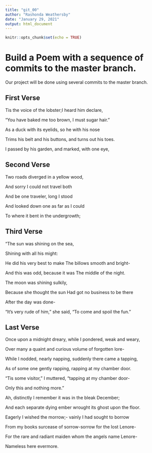 ```yaml
---
title: "git_00"
author: "Rashonda Weathersby"
date: "January 29, 2021"
output: html_document
---
```


```r
knitr::opts_chunk$set(echo = TRUE)
```
# Build a Poem with a sequence of commits to the master branch.
Our project will be done using several commits to the master branch.
<!-- Do not modify or change any text in "!--" bracketed areas such as this --- these are instructions to
you, if you change any of this the git program will notice it and compromise your git merging strategy !-->

## First Verse 
<!--Put the first five lines of a poem by Lewis Carrol in this section!-->

Tis the voice of the lobster;I heard him declare, 

"You have baked me too brown, I must sugar hair." 

As a duck with its eyelids, so he with his nose

Trims his belt and his buttons, and turns out his toes.

I passed by his garden, and marked, with one eye,

## Second Verse
<!--Put the first five lines of a poem by Robert Frost here!-->

Two roads diverged in a yellow wood, 

And sorry I could not travel both

And be one traveler, long I stood 

And looked down one as far as I could

To where it bent in the undergrowth;

## Third Verse
<!--Put the first two verses of The Walrus and the Carpenter here!-->
"The sun was shining on the sea,

Shining with all his might: 

He did his very best to make The billows smooth and bright- 

And this was odd, because it was The middle of the night.


The moon was shining sulkily, 

Because she thought the sun Had got no business to be there 

After the day was done- 

"It's very rude of him," she said, "To come and spoil the fun."


## Last Verse
<!--Put a short poem of your choice 8-20 lines,here!-->

Once upon a midnight dreary, while I pondered, weak and weary, 

Over many a quaint and curious volume of forgotten lore-

While I nodded, nearly napping, suddenly there came a tapping, 

As of some one gently rapping, rapping at my chamber door.

"Tis some visitor," I muttered, "tapping at my chamber door-

Only this and nothing more."


Ah, distinctly I remember it was in the bleak December;

And each separate dying ember wrought its ghost upon the floor.

Eagerly I wished the morrow;- vainly I had sought to borrow 

From my books surcease of sorrow-sorrow for the lost Lenore-

For the rare and radiant maiden whom the angels name Lenore-

Nameless here evermore.

